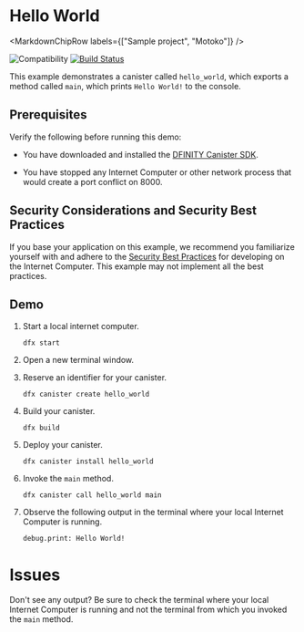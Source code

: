 
# Hello World

<MarkdownChipRow labels={["Sample project", "Motoko"]} />

![Compatibility](https://img.shields.io/badge/compatibility-0.6.25-blue)
[![Build Status](https://github.com/dfinity/examples/workflows/motoko-hello-world--example/badge.svg)](https://github.com/dfinity/examples/actions?query=workflow%3Amotoko-hello-world-example)

This example demonstrates a canister called `hello_world`, which exports a
method called `main`, which prints `Hello World!` to the console.

## Prerequisites

Verify the following before running this demo:

*  You have downloaded and installed the [DFINITY Canister
   SDK](https://sdk.dfinity.org).

*  You have stopped any Internet Computer or other network process that would
   create a port conflict on 8000.

## Security Considerations and Security Best Practices

If you base your application on this example, we recommend you familiarize yourself with and adhere to the [Security Best Practices](https://internetcomputer.org/docs/current/references/security/) for developing on the Internet Computer. This example may not implement all the best practices.

## Demo

1. Start a local internet computer.

   ```text
   dfx start
   ```

1. Open a new terminal window.

1. Reserve an identifier for your canister.

   ```text
   dfx canister create hello_world
   ```

1. Build your canister.

   ```text
   dfx build
   ```

1. Deploy your canister.

   ```text
   dfx canister install hello_world
   ```

1. Invoke the `main` method.

   ```text
   dfx canister call hello_world main
   ```

1. Observe the following output in the terminal where your local Internet
   Computer is running.

   ```text
   debug.print: Hello World!
   ```

# Issues

Don't see any output? Be sure to check the terminal where your local Internet
Computer is running and not the terminal from which you invoked the `main`
method.
